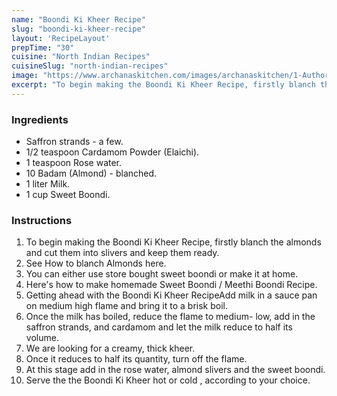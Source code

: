 ---
name: "Boondi Ki Kheer Recipe"
slug: "boondi-ki-kheer-recipe"
layout: 'RecipeLayout'
prepTime: "30"
cuisine: "North Indian Recipes"
cuisineSlug: "north-indian-recipes"
image: "https://www.archanaskitchen.com/images/archanaskitchen/1-Author/Donna_George/Boondi_Ka_Kheer_Recipe-3_1600.jpg"
excerpt: "To begin making the Boondi Ki Kheer Recipe, firstly blanch the almonds and cut them into slivers and keep them ready"
---

### Ingredients

- Saffron strands - a few.
- 1/2 teaspoon Cardamom Powder (Elaichi).
- 1 teaspoon Rose water.
- 10 Badam (Almond) - blanched.
- 1 liter Milk.
- 1 cup Sweet Boondi.

### Instructions

1. To begin making the Boondi Ki Kheer Recipe, firstly blanch the almonds and cut them into slivers and keep them ready.
1. See How to blanch Almonds here.
1. You can either use store bought sweet boondi or make it at home.
1. Here's how to make homemade Sweet Boondi / Meethi Boondi Recipe.
1. Getting ahead with the Boondi Ki Kheer RecipeAdd milk in a sauce pan on medium high flame and bring it to a brisk boil.
1. Once the milk has boiled, reduce the flame to medium- low, add in the saffron strands, and cardamom and let the milk reduce to half its volume.
1. We are looking for a creamy, thick kheer.
1.  Once it reduces to half its quantity, turn off the flame.
1. At this stage add in the rose water, almond slivers and the sweet boondi.
1. Serve the the Boondi Ki Kheer hot or cold , according to your choice.
